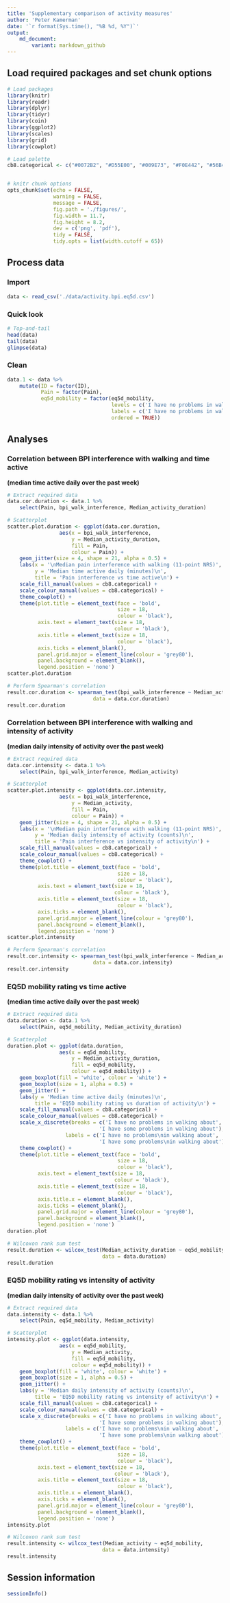 ```yaml
---
title: 'Supplementary comparison of activity measures'
author: 'Peter Kamerman'
date: '`r format(Sys.time(), "%B %d, %Y")`'
output: 
    md_document:
        variant: markdown_github
---
```


## Load required packages and set chunk options
```r
# Load packages
library(knitr)
library(readr)
library(dplyr)
library(tidyr)
library(coin)
library(ggplot2)
library(scales)
library(grid)
library(cowplot)

# Load palette
cb8.categorical <- c("#0072B2", "#D55E00", "#009E73", "#F0E442", "#56B4E9", "#E69F00", "#CC79A7", "#999999")


# knitr chunk options
opts_chunk$set(echo = FALSE,
               warning = FALSE,
               message = FALSE,
               fig.path = './figures/',
               fig.width = 11.7,
               fig.height = 8.2,
               dev = c('png', 'pdf'),
               tidy = FALSE, 
               tidy.opts = list(width.cutoff = 65))
```

## Process data
### Import
```r
data <- read_csv('./data/activity.bpi.eq5d.csv')
```

### Quick look
```r
# Top-and-tail
head(data)
tail(data)
glimpse(data)
```

### Clean
```r
data.1 <- data %>%
    mutate(ID = factor(ID),
           Pain = factor(Pain),
           eq5d_mobility = factor(eq5d_mobility,
                                  levels = c('I have no problems in walking about', 'I have some problems in walking about'),
                                  labels = c('I have no problems in walking about', 'I have some problems in walking about'),
                                  ordered = TRUE))
```

## Analyses
### Correlation between BPI interference with walking and time active
**(median time active daily over the past week)**
```r
# Extract required data
data.cor.duration <- data.1 %>%
    select(Pain, bpi_walk_interference, Median_activity_duration)

# Scatterplot 
scatter.plot.duration <- ggplot(data.cor.duration,
                 aes(x = bpi_walk_interference,
                     y = Median_activity_duration,
                     fill = Pain,
                     colour = Pain)) +
    geom_jitter(size = 4, shape = 21, alpha = 0.5) +
    labs(x = '\nMedian pain interference with walking (11-point NRS)',
         y = 'Median time active daily (minutes)\n',
         title = 'Pain interference vs time active\n') +
    scale_fill_manual(values = cb8.categorical) +
    scale_colour_manual(values = cb8.categorical) +
    theme_cowplot() +
    theme(plot.title = element_text(face = 'bold', 
                                    size = 18, 
                                    colour = 'black'),
          axis.text = element_text(size = 18, 
                                   colour = 'black'),
          axis.title = element_text(size = 18, 
                                    colour = 'black'),
          axis.ticks = element_blank(), 
          panel.grid.major = element_line(colour = 'grey80'),
          panel.background = element_blank(),
          legend.position = 'none')
scatter.plot.duration

# Perform Spearman's correlation
result.cor.duration <- spearman_test(bpi_walk_interference ~ Median_activity_duration,
                            data = data.cor.duration)
result.cor.duration
```

### Correlation between BPI interference with walking and intensity of activity
**(median daily intensity of activity over the past week)**
```r
# Extract required data
data.cor.intensity <- data.1 %>%
    select(Pain, bpi_walk_interference, Median_activity)

# Scatterplot 
scatter.plot.intensity <- ggplot(data.cor.intensity,
                 aes(x = bpi_walk_interference,
                     y = Median_activity,
                     fill = Pain,
                     colour = Pain)) +
    geom_jitter(size = 4, shape = 21, alpha = 0.5) +
    labs(x = '\nMedian pain interference with walking (11-point NRS)',
         y = 'Median daily intensity of activity (counts)\n',
         title = 'Pain interference vs intensity of activity\n') +
    scale_fill_manual(values = cb8.categorical) +
    scale_colour_manual(values = cb8.categorical) +
    theme_cowplot() +
    theme(plot.title = element_text(face = 'bold', 
                                    size = 18, 
                                    colour = 'black'),
          axis.text = element_text(size = 18, 
                                   colour = 'black'),
          axis.title = element_text(size = 18, 
                                    colour = 'black'),
          axis.ticks = element_blank(), 
          panel.grid.major = element_line(colour = 'grey80'),
          panel.background = element_blank(),
          legend.position = 'none')
scatter.plot.intensity

# Perform Spearman's correlation
result.cor.intensity <- spearman_test(bpi_walk_interference ~ Median_activity,
                            data = data.cor.intensity)
result.cor.intensity
```

### EQ5D mobility rating vs time active
**(median time active daily over the past week)**
```r
# Extract required data
data.duration <- data.1 %>%
    select(Pain, eq5d_mobility, Median_activity_duration)

# Scatterplot 
duration.plot <- ggplot(data.duration,
                 aes(x = eq5d_mobility,
                     y = Median_activity_duration,
                     fill = eq5d_mobility,
                     colour = eq5d_mobility)) +
    geom_boxplot(fill = 'white', colour = 'white') +
    geom_boxplot(size = 1, alpha = 0.5) +
    geom_jitter() +
    labs(y = 'Median time active daily (minutes)\n',
         title = 'EQ5D mobility rating vs duration of activity\n') +
    scale_fill_manual(values = cb8.categorical) +
    scale_colour_manual(values = cb8.categorical) +
    scale_x_discrete(breaks = c('I have no problems in walking about', 
                              'I have some problems in walking about'),
                   labels = c('I have no problems\nin walking about', 
                              'I have some problems\nin walking about')) +
    theme_cowplot() +
    theme(plot.title = element_text(face = 'bold', 
                                    size = 18, 
                                    colour = 'black'),
          axis.text = element_text(size = 18, 
                                   colour = 'black'),
          axis.title = element_text(size = 18, 
                                    colour = 'black'),
          axis.title.x = element_blank(),
          axis.ticks = element_blank(), 
          panel.grid.major = element_line(colour = 'grey80'),
          panel.background = element_blank(),
          legend.position = 'none')
duration.plot

# Wilcoxon rank sum test
result.duration <- wilcox_test(Median_activity_duration ~ eq5d_mobility, 
                               data = data.duration)
result.duration
```

### EQ5D mobility rating vs intensity of activity
**(median daily intensity of activity over the past week)**
```r
# Extract required data
data.intensity <- data.1 %>%
    select(Pain, eq5d_mobility, Median_activity)

# Scatterplot 
intensity.plot <- ggplot(data.intensity,
                 aes(x = eq5d_mobility,
                     y = Median_activity,
                     fill = eq5d_mobility,
                     colour = eq5d_mobility)) +
    geom_boxplot(fill = 'white', colour = 'white') +
    geom_boxplot(size = 1, alpha = 0.5) +
    geom_jitter() +
    labs(y = 'Median daily intensity of activity (counts)\n',
         title = 'EQ5D mobility rating vs intensity of activity\n') +
    scale_fill_manual(values = cb8.categorical) +
    scale_colour_manual(values = cb8.categorical) +
    scale_x_discrete(breaks = c('I have no problems in walking about', 
                              'I have some problems in walking about'),
                   labels = c('I have no problems\nin walking about', 
                              'I have some problems\nin walking about')) +
    theme_cowplot() +
    theme(plot.title = element_text(face = 'bold', 
                                    size = 18, 
                                    colour = 'black'),
          axis.text = element_text(size = 18, 
                                   colour = 'black'),
          axis.title = element_text(size = 18, 
                                    colour = 'black'),
          axis.title.x = element_blank(),
          axis.ticks = element_blank(), 
          panel.grid.major = element_line(colour = 'grey80'),
          panel.background = element_blank(),
          legend.position = 'none')
intensity.plot

# Wilcoxon rank sum test
result.intensity <- wilcox_test(Median_activity ~ eq5d_mobility, 
                               data = data.intensity)
result.intensity
```

## Session information
```r
sessionInfo()
```
